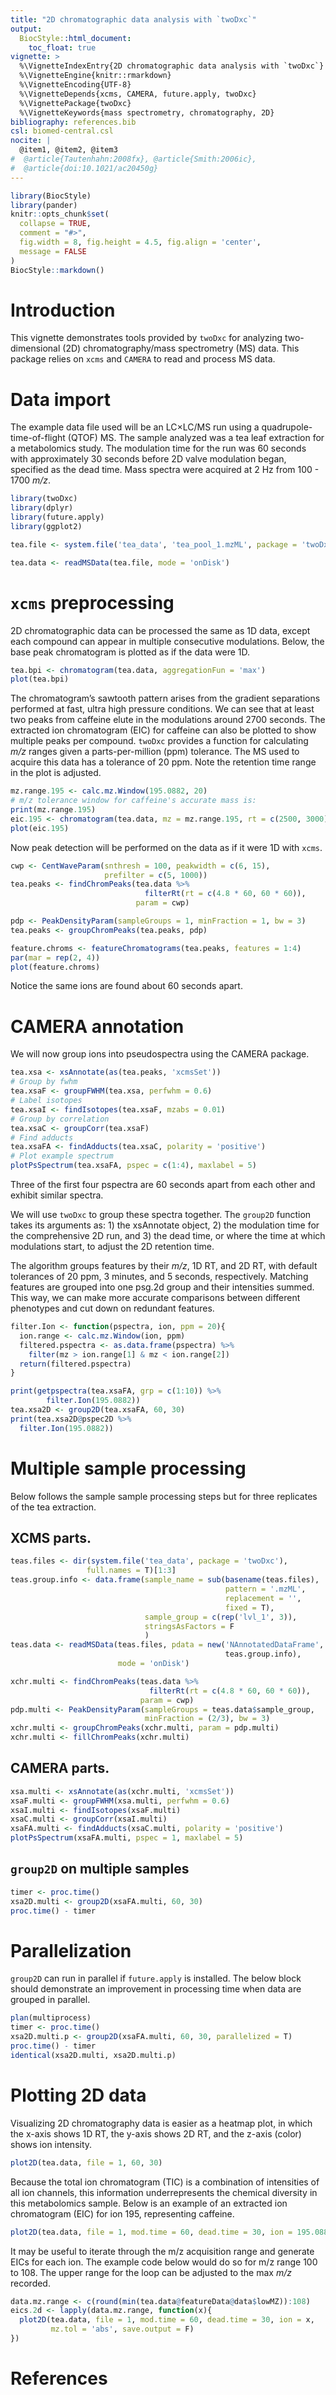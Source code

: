 ```yaml
---
title: "2D chromatographic data analysis with `twoDxc`"
output:
  BiocStyle::html_document:
    toc_float: true
vignette: >
  %\VignetteIndexEntry{2D chromatographic data analysis with `twoDxc`}
  %\VignetteEngine{knitr::rmarkdown}
  %\VignetteEncoding{UTF-8}
  %\VignetteDepends{xcms, CAMERA, future.apply, twoDxc}
  %\VignettePackage{twoDxc}
  %\VignetteKeywords{mass spectrometry, chromatography, 2D}
bibliography: references.bib
csl: biomed-central.csl
nocite: |
  @item1, @item2, @item3
#  @article{Tautenhahn:2008fx}, @article{Smith:2006ic},
#  @article{doi:10.1021/ac20450g}
---
```


```r
library(BiocStyle)
library(pander)
knitr::opts_chunk$set(
  collapse = TRUE,
  comment = "#>",
  fig.width = 8, fig.height = 4.5, fig.align = 'center',
  message = FALSE
)
BiocStyle::markdown()
```

# Introduction

This vignette demonstrates tools provided by `twoDxc` for analyzing
two-dimensional (2D) chromatography/mass spectrometry (MS) data. This package 
relies on `xcms` and `CAMERA` to read and process MS data.

# Data import

The example data file used will be an LC$\times$LC/MS run using a
quadrupole-time-of-flight (QTOF) MS. The sample analyzed was a tea leaf
extraction for a metabolomics study. The modulation time for the run was 60
seconds with approximately 30 seconds before 2D valve modulation began,
specified as the dead time. Mass spectra were acquired at 2 Hz from 100 - 1700
*m/z*.
```r
library(twoDxc)
library(dplyr)
library(future.apply)
library(ggplot2)

tea.file <- system.file('tea_data', 'tea_pool_1.mzML', package = 'twoDxc')

tea.data <- readMSData(tea.file, mode = 'onDisk')
```

# `xcms` preprocessing

2D chromatographic data can be processed the same as 1D data, except each
compound can appear in multiple consecutive modulations. Below, the base peak
chromatogram is plotted as if the data were 1D.
```r
tea.bpi <- chromatogram(tea.data, aggregationFun = 'max')
plot(tea.bpi)
```

The chromatogram's sawtooth pattern arises from the gradient separations performed at
fast, ultra high pressure conditions. We can see that at least two peaks from 
caffeine elute in the modulations around 2700 seconds. The extracted ion 
chromatogram (EIC) for caffeine can also be plotted to show multiple peaks per 
compound. `twoDxc` provides a function for calculating _m/z_ ranges given a 
parts-per-million (ppm) tolerance. The MS used to acquire this data has a 
tolerance of 20 ppm. Note the retention time range in the plot is adjusted.
```r
mz.range.195 <- calc.mz.Window(195.0882, 20)
# m/z tolerance window for caffeine's accurate mass is:
print(mz.range.195)
eic.195 <- chromatogram(tea.data, mz = mz.range.195, rt = c(2500, 3000))
plot(eic.195)
```

Now peak detection will be performed on the data as if it were 1D with `xcms`.
```r
cwp <- CentWaveParam(snthresh = 100, peakwidth = c(6, 15),
                     prefilter = c(5, 1000))
tea.peaks <- findChromPeaks(tea.data %>%
                              filterRt(rt = c(4.8 * 60, 60 * 60)),
                            param = cwp)

pdp <- PeakDensityParam(sampleGroups = 1, minFraction = 1, bw = 3)
tea.peaks <- groupChromPeaks(tea.peaks, pdp)

feature.chroms <- featureChromatograms(tea.peaks, features = 1:4)
par(mar = rep(2, 4))
plot(feature.chroms)
```

Notice the same ions are found about 60 seconds apart.

# CAMERA annotation

We will now group ions into pseudospectra using the CAMERA package.
```r
tea.xsa <- xsAnnotate(as(tea.peaks, 'xcmsSet'))
# Group by fwhm
tea.xsaF <- groupFWHM(tea.xsa, perfwhm = 0.6)
# Label isotopes
tea.xsaI <- findIsotopes(tea.xsaF, mzabs = 0.01)
# Group by correlation
tea.xsaC <- groupCorr(tea.xsaF)
# Find adducts
tea.xsaFA <- findAdducts(tea.xsaC, polarity = 'positive')
# Plot example spectrum
plotPsSpectrum(tea.xsaFA, pspec = c(1:4), maxlabel = 5)
```
Three of the first four pspectra are 60 seconds apart from each other and
exhibit similar spectra. 

We will use `twoDxc` to group these spectra together. The
`group2D` function takes its arguments as: 1) the xsAnnotate object, 2) the
modulation time for the comprehensive 2D run, and 3) the dead time, or where the
time at which modulations start, to adjust the 2D retention time.

The algorithm groups features by their *m/z*, 1D RT, and 2D RT, with default
tolerances of 20 ppm, 3 minutes, and 5 seconds, respectively. Matching features
are grouped into one psg.2d group and their intensities summed. This way, we can
make more accurate comparisons between different phenotypes and cut down on
redundant features.
```r
filter.Ion <- function(pspectra, ion, ppm = 20){
  ion.range <- calc.mz.Window(ion, ppm)
  filtered.pspectra <- as.data.frame(pspectra) %>%
    filter(mz > ion.range[1] & mz < ion.range[2])
  return(filtered.pspectra)
}

print(getpspectra(tea.xsaFA, grp = c(1:10)) %>%
        filter.Ion(195.0882))
tea.xsa2D <- group2D(tea.xsaFA, 60, 30)
print(tea.xsa2D@pspec2D %>%
  filter.Ion(195.0882))
```
# Multiple sample processing
Below follows the sample sample processing steps but for three replicates of
the tea extraction.

## XCMS parts.
```r
teas.files <- dir(system.file('tea_data', package = 'twoDxc'),
                 full.names = T)[1:3]
teas.group.info <- data.frame(sample_name = sub(basename(teas.files),
                                                pattern = '.mzML',
                                                replacement = '',
                                                fixed = T),
                              sample_group = c(rep('lvl_1', 3)),
                              stringsAsFactors = F
                              )
teas.data <- readMSData(teas.files, pdata = new('NAnnotatedDataFrame',
                                                teas.group.info),
                        mode = 'onDisk')

xchr.multi <- findChromPeaks(teas.data %>%
                               filterRt(rt = c(4.8 * 60, 60 * 60)),
                             param = cwp)
pdp.multi <- PeakDensityParam(sampleGroups = teas.data$sample_group, 
                              minFraction = (2/3), bw = 3)
xchr.multi <- groupChromPeaks(xchr.multi, param = pdp.multi)
xchr.multi <- fillChromPeaks(xchr.multi)
```
## CAMERA parts.
```r
xsa.multi <- xsAnnotate(as(xchr.multi, 'xcmsSet'))
xsaF.multi <- groupFWHM(xsa.multi, perfwhm = 0.6)
xsaI.multi <- findIsotopes(xsaF.multi)
xsaC.multi <- groupCorr(xsaI.multi)
xsaFA.multi <- findAdducts(xsaC.multi, polarity = 'positive')
plotPsSpectrum(xsaFA.multi, pspec = 1, maxlabel = 5)
```


## `group2D` on multiple samples
```r
timer <- proc.time()
xsa2D.multi <- group2D(xsaFA.multi, 60, 30)
proc.time() - timer
```
# Parallelization

`group2D` can run in parallel if `future.apply` is installed. The below block
should demonstrate an improvement in processing time when data are grouped in
parallel.
```r
plan(multiprocess)
timer <- proc.time()
xsa2D.multi.p <- group2D(xsaFA.multi, 60, 30, parallelized = T)
proc.time() - timer
identical(xsa2D.multi, xsa2D.multi.p)
```

# Plotting 2D data

Visualizing 2D chromatography data is easier as a heatmap plot, in which
the x-axis shows 1D RT, the y-axis shows 2D RT, and the z-axis (color) shows ion
intensity.
```r
plot2D(tea.data, file = 1, 60, 30)
```
Because the total ion chromatogram (TIC) is a combination of intensities of all
ion channels, this information underrepresents the chemical diversity in this
metabolomics sample. Below is an example of an extracted ion chromatogram (EIC)
for ion 195, representing caffeine.
```r
plot2D(tea.data, file = 1, mod.time = 60, dead.time = 30, ion = 195.0882)
```

It may be useful to iterate through the m/z acquisition range and generate
EICs for each ion. The example code below would do so for m/z range 100 to 108. The upper range for the loop can be adjusted to the max *m/z* recorded.

```r
data.mz.range <- c(round(min(tea.data@featureData@data$lowMZ)):108)
eics.2d <- lapply(data.mz.range, function(x){
  plot2D(tea.data, file = 1, mod.time = 60, dead.time = 30, ion = x,
         mz.tol = 'abs', save.output = F)
})
```

# References
